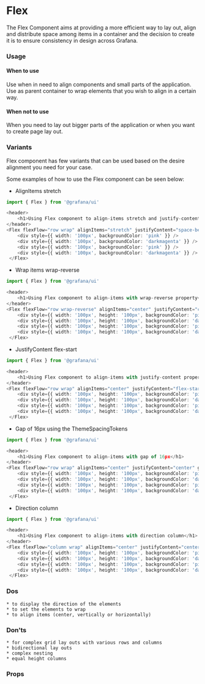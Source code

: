
<Meta title="MDX|Flex" component={Flex} />

# Flex

The Flex Component aims at providing a more efficient way to lay out, align and distribute space among items in a container and
the decision to create it is to ensure consistency in design across Grafana.

### Usage

#### When to use

Use when in need to align components and small parts of the application. Use as parent container to wrap elements that
you wish to align in a certain way.

#### When not to use

When you need to lay out bigger parts of the application or when you want to create page lay out.

### Variants

Flex component has few variants that can be used based on the desire alignment you need for your case.

Some examples of how to use the Flex component can be seen below:

- AlignItems stretch

```ts
import { Flex } from '@grafana/ui'

<header>
    <h1>Using Flex component to align-items stretch and justify-content to be space-between</h1>
</header>
<Flex flexFlow="row wrap" alignItems="stretch" justifyContent="space-between" gap={2}>
    <div style={{ width: '100px', backgroundColor: 'pink' }} />
    <div style={{ width: '100px', backgroundColor: 'darkmagenta' }} />
    <div style={{ width: '100px', backgroundColor: 'pink' }} />
    <div style={{ width: '100px', backgroundColor: 'darkmagenta' }} />
 </Flex>
```

- Wrap items wrap-reverse

```ts
import { Flex } from '@grafana/ui'

<header>
    <h1>Using Flex component to align-items with wrap-reverse property</h1>
</header>
<Flex flexFlow="row wrap-reverse" alignItems="center" justifyContent="center" gap={4}>
    <div style={{ width: '100px', height: '100px', backgroundColor: 'pink' }} />
    <div style={{ width: '100px', height: '100px', backgroundColor: 'darkmagenta' }} />
    <div style={{ width: '100px', height: '100px', backgroundColor: 'pink' }} />
    <div style={{ width: '100px', height: '100px', backgroundColor: 'darkmagenta' }} />
 </Flex>
```

- JustifyContent flex-start

```ts
import { Flex } from '@grafana/ui'

<header>
    <h1>Using Flex component to align-items with justify-content property</h1>
</header>
<Flex flexFlow="row wrap" alignItems="center" justifyContent="flex-start" gap={2}>
    <div style={{ width: '100px', height: '100px', backgroundColor: 'pink' }} />
    <div style={{ width: '100px', height: '100px', backgroundColor: 'darkmagenta' }} />
    <div style={{ width: '100px', height: '100px', backgroundColor: 'pink' }} />
    <div style={{ width: '100px', height: '100px', backgroundColor: 'darkmagenta' }} />
 </Flex>
```

- Gap of 16px using the ThemeSpacingTokens

```ts
import { Flex } from '@grafana/ui'

<header>
    <h1>Using Flex component to align-items with gap of 16px</h1>
</header>
<Flex flexFlow="row wrap" alignItems="center" justifyContent="center" gap={2}>
    <div style={{ width: '100px', height: '100px', backgroundColor: 'pink' }} />
    <div style={{ width: '100px', height: '100px', backgroundColor: 'darkmagenta' }} />
    <div style={{ width: '100px', height: '100px', backgroundColor: 'pink' }} />
    <div style={{ width: '100px', height: '100px', backgroundColor: 'darkmagenta' }} />
 </Flex>
```

- Direction column

```ts
import { Flex } from '@grafana/ui'

<header>
    <h1>Using Flex component to align-items with direction column</h1>
</header>
<Flex flexFlow="column wrap" alignItems="center" justifyContent="center" gap={2}>
    <div style={{ width: '100px', height: '100px', backgroundColor: 'pink' }} />
    <div style={{ width: '100px', height: '100px', backgroundColor: 'darkmagenta' }} />
    <div style={{ width: '100px', height: '100px', backgroundColor: 'pink' }} />
    <div style={{ width: '100px', height: '100px', backgroundColor: 'darkmagenta' }} />
 </Flex>
```

### Dos

    * to display the direction of the elements
    * to set the elements to wrap
    * to align items (center, vertically or horizontally)

### Don'ts

    * for complex grid lay outs with various rows and columns
    * bidirectional lay outs
    * complex nesting
    * equal height columns

### Props

<ArgTypes of={Flex} />
